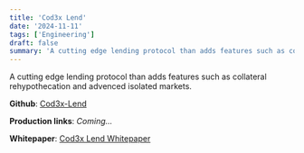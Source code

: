 ```yaml
---
title: 'Cod3x Lend'
date: '2024-11-11'
tags: ['Engineering']
draft: false
summary: 'A cutting edge lending protocol than adds features such as collateral rehypothecation and advenced isolated markets.'
---
```


A cutting edge lending protocol than adds features such as collateral rehypothecation and advenced isolated markets.

**Github**: [Cod3x-Lend](https://github.com/Cod3x-Labs/Cod3x-Lend)

**Production links**: _Coming..._

**Whitepaper**: [Cod3x Lend Whitepaper](https://github.com/Cod3x-Labs/Cod3x-Lend/blob/b9df6c3d7963f4ccb946c132697682110fe131c6/cod3xLendWhitepaper.pdf)

